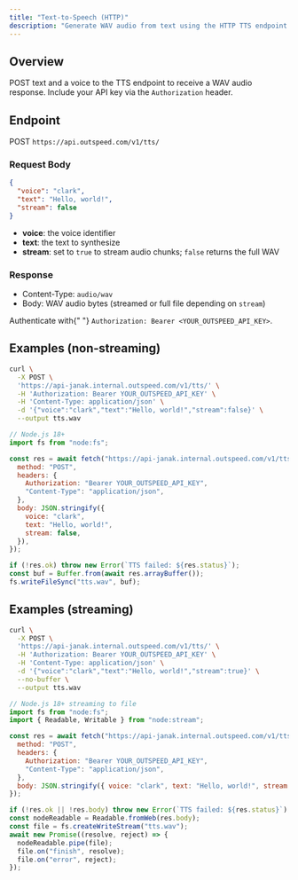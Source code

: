 ```yaml
---
title: "Text-to-Speech (HTTP)"
description: "Generate WAV audio from text using the HTTP TTS endpoint."
---
```


## Overview

POST text and a voice to the TTS endpoint to receive a WAV audio response. Include your API key via the `Authorization` header.

## Endpoint

POST `https://api.outspeed.com/v1/tts/`

### Request Body

```json
{
  "voice": "clark",
  "text": "Hello, world!",
  "stream": false
}
```

- **voice**: the voice identifier
- **text**: the text to synthesize
- **stream**: set to `true` to stream audio chunks; `false` returns the full WAV

### Response

- Content-Type: `audio/wav`
- Body: WAV audio bytes (streamed or full file depending on `stream`)

<Info>
  Authenticate with{" "}
  <code>Authorization: Bearer &lt;YOUR_OUTSPEED_API_KEY&gt;</code>.
</Info>

## Examples (non‑streaming)

<CodeGroup>

```bash curl
curl \
  -X POST \
  'https://api-janak.internal.outspeed.com/v1/tts/' \
  -H 'Authorization: Bearer YOUR_OUTSPEED_API_KEY' \
  -H 'Content-Type: application/json' \
  -d '{"voice":"clark","text":"Hello, world!","stream":false}' \
  --output tts.wav
```

```javascript
// Node.js 18+
import fs from "node:fs";

const res = await fetch("https://api-janak.internal.outspeed.com/v1/tts/", {
  method: "POST",
  headers: {
    Authorization: "Bearer YOUR_OUTSPEED_API_KEY",
    "Content-Type": "application/json",
  },
  body: JSON.stringify({
    voice: "clark",
    text: "Hello, world!",
    stream: false,
  }),
});

if (!res.ok) throw new Error(`TTS failed: ${res.status}`);
const buf = Buffer.from(await res.arrayBuffer());
fs.writeFileSync("tts.wav", buf);
```

</CodeGroup>

## Examples (streaming)

<CodeGroup>

```bash curl
curl \
  -X POST \
  'https://api-janak.internal.outspeed.com/v1/tts/' \
  -H 'Authorization: Bearer YOUR_OUTSPEED_API_KEY' \
  -H 'Content-Type: application/json' \
  -d '{"voice":"clark","text":"Hello, world!","stream":true}' \
  --no-buffer \
  --output tts.wav
```

```javascript
// Node.js 18+ streaming to file
import fs from "node:fs";
import { Readable, Writable } from "node:stream";

const res = await fetch("https://api-janak.internal.outspeed.com/v1/tts/", {
  method: "POST",
  headers: {
    Authorization: "Bearer YOUR_OUTSPEED_API_KEY",
    "Content-Type": "application/json",
  },
  body: JSON.stringify({ voice: "clark", text: "Hello, world!", stream: true }),
});

if (!res.ok || !res.body) throw new Error(`TTS failed: ${res.status}`);
const nodeReadable = Readable.fromWeb(res.body);
const file = fs.createWriteStream("tts.wav");
await new Promise((resolve, reject) => {
  nodeReadable.pipe(file);
  file.on("finish", resolve);
  file.on("error", reject);
});
```

</CodeGroup>
